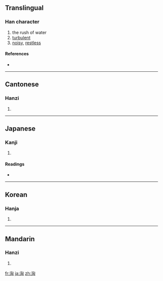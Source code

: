{{also|汹}}
==Translingual==

===Han character===
{{Han char|rn=85|rad=水|as=06|sn=9|four=3712<sub>0</sub>|canj=水心山大 (EPUK)}}

# the rush of water
# [[turbulent]]
# [[noisy]], [[restless]]

====References====
* {{Han ref|kx=0622.130|dkj=17417|dj=1018.110|hdz=31614.010|uh=6D36|ud=27958|bh=ACA4|bd=44196}}

----

==Cantonese==

===Hanzi===
{{yue-hanzi|jyut=|y=hung1|sim=汹}}

# {{defn|Cantonese|sort=水06}}

----

==Japanese==

===Kanji===
{{ja-kanji|grade=|rs=水06}}

# {{defn|Japanese|sort=水06}}

====Readings====
* {{ja-readings|on=[[きょう]] (kyō)|kun=[[わく]] (waku)}}

----

==Korean==

===Hanja===
{{ko-hanja|hangeul=흉|eumhun=|rv=hyung|mr=hyung|y=hyung}}

# {{defn|Korean|sort=水06}}

----

==Mandarin==

===Hanzi===
{{cmn-hanzi|sim=汹|pin=[[huáng]] ([[huang2]]), [[xiōng]] ([[xiong1]])|wg=huang<sup>2</sup>, hsiung<sup>1</sup>}}

# {{defn|Mandarin|sort=水06}}

[[fr:洶]]
[[ja:洶]]
[[zh:洶]]